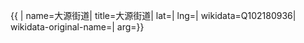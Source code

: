 {{ {{{1|PRC admin/showdata}}}|
name=大源街道|
title=大源街道|
lat=|
lng=|
wikidata=Q102180936|
wikidata-original-name=|
arg={{{arg|}}}}}